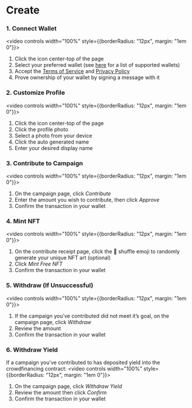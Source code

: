 # Create

### 1. Connect Wallet
<video controls width="100%" style={{borderRadius: "12px", margin: "1em 0"}}><source src="https://storage.withfabric.xyz/videos/01-connect.mp4" type="video/mp4" /></video>
1. Click the icon center-top of the page
2. Select your preferred wallet (see [here](https://walletconnect.com/explorer?type=wallet) for a list of supported wallets)
3. Accept the [Terms of Service](https://app.termly.io/document/terms-of-use-for-online-marketplace/6e986c4b-1b7e-4989-ab47-775c8b442841) and [Privacy Policy](https://app.termly.io/document/privacy-policy/2dded3c3-1d19-4400-86bd-8c038e473855)
4. Prove ownership of your wallet by signing a message with it

### 2. Customize Profile
<video controls width="100%" style={{borderRadius: "12px", margin: "1em 0"}}><source src="https://storage.withfabric.xyz/videos/02-create-profile.mp4" type="video/mp4" /></video>
1. Click the icon center-top of the page
2. Click the profile photo
3. Select a photo from your device
4. Click the auto generated name
5. Enter your desired display name

### 3. Contribute to Campaign
<video controls width="100%" style={{borderRadius: "12px", margin: "1em 0"}}><source src="https://storage.withfabric.xyz/videos/04-contribute.mp4" type="video/mp4" /></video>
1. On the campaign page, click *Contribute*
2. Enter the amount you wish to contribute, then click *Approve*
3. Confirm the transaction in your wallet

### 4. Mint NFT
<video controls width="100%" style={{borderRadius: "12px", margin: "1em 0"}}><source src="https://storage.withfabric.xyz/videos/05-mint.mp4" type="video/mp4" /></video>
1. On the contribute receipt page, click the 🔀 shuffle emoji to randomly generate your unique NFT art (optional)
2. Click *Mint Free NFT*
3. Confirm the transaction in your wallet

### 5. Withdraw (If Unsuccessful)
<video controls width="100%" style={{borderRadius: "12px", margin: "1em 0"}}><source src="https://storage.withfabric.xyz/videos/06-withdraw.mp4" type="video/mp4" /></video>
1. If the campaign you’ve contributed did not meet it’s goal, on the campaign page, click *Withdraw*
2. Review the amount
3. Confirm the transaction in your wallet

### 6. Withdraw Yield
If a campaign you've contributed to has deposited yield into the crowdfinancing contract:
<video controls width="100%" style={{borderRadius: "12px", margin: "1em 0"}}><source src="https://storage.withfabric.xyz/videos/10-withdraw-yield.mp4" type="video/mp4" /></video>
1. On the campaign page, click *Withdraw Yield*
2. Review the amount then click *Confirm*
3. Confirm the transaction in your wallet